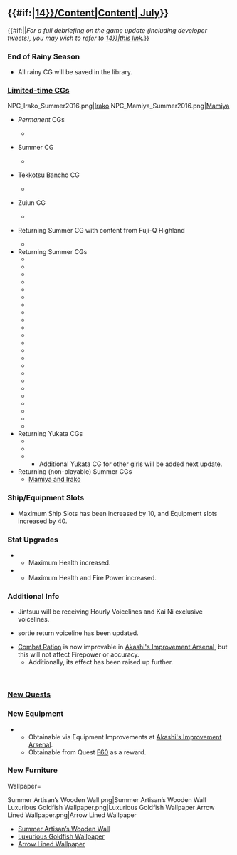 =={{#if:{{{thread|}}}|[[Partials/Updates/2017_July_{{Ordinal|14}}/Content|Content]]|[[Thread:570130|{{Ordinal|14}} July]]}}==
{{#if:{{{thread|}}}||''For a full debriefing on the game update (including developer tweets), you may wish to refer to 
[[Partials/Updates/2017_July_{{Ordinal|14}}|this link]].''}}

===End of Rainy Season===
*All rainy CG will be saved in the library.
===[[Seasonal/Summer 2017|Limited-time CGs]]===
{{SeasonalGallery|slideshow=true|Etorofu/Kai}}
{{SeasonalGallery|slideshow=true|Commandant Teste/Summer|Akashi/Tekkotsu Bancho|Akashi/Kai Tekkotsu Bancho|Hayasui/Zuiun}}
{{SeasonalGallery|slideshow=true|Ooyodo/Kai Summer 2017}}
{{SeasonalGallery|slideshow=true|Akebono/Summer 2016|Oboro/Summer 2016|Oboro/Kai Summer 2016|Sazanami/Summer|Ushio/Summer|Ushio/Kai Ni Summer|Shiratsuyu/Kai Summer|Murasame/Kai Summer|Yuudachi/Kai Ni Summer|Shigure/Kai Ni Summer|Kazagumo/Summer|Okinami/Summer|Z3/Summer|Akizuki/Yukata}}
{{SeasonalGallery|slideshow=true|Tenryuu/Summer|Tatsuta/Summer|Isuzu/Summer|Ooyodo/Summer|Jintsuu/Kai Ni Yukata|Littorio/Summer|Italia/Summer|Fusou/Summer|Yamashiro/Summer|Haruna/Kai Ni Summer|Yamato/Summer|Mutsu/Yukata|Ryuuhou/Summer|Taigei/Summer|Mizuho/Summer}}
<gallery type="slideshow" widths="300" hideaddbutton="true">
NPC_Irako_Summer2016.png|[[NPC#Event CG|Irako]]
NPC_Mamiya_Summer2016.png|[[NPC#Event CG|Mamiya]]
</gallery>

*{{new}} ''Permanent'' CGs
** {{ShipLink|Etorofu Kai}}
*{{new}} Summer CG
**{{ShipLink|Commandant Teste}}
*{{new}} Tekkotsu Bancho CG
**{{ShipLink|Akashi}}
*{{new}} Zuiun CG
**{{ShipLink|Hayasui}}
*{{updated}} Returning Summer CG with content from Fuji-Q Highland
**{{ShipLink|Ooyodo Kai}}
* Returning Summer CGs
**{{ShipLink|Akebono}}
**{{ShipLink|Oboro}}
**{{ShipLink|Sazanami}}
**{{ShipLink|Ushio}}
**{{ShipLink|Shiratsuyu}}
**{{ShipLink|Murasame}}
**{{ShipLink|Yuudachi}}
**{{ShipLink|Shigure}}
**{{ShipLink|Kazagumo}}
**{{ShipLink|Okinami}}
**{{ShipLink|Z3}}
**{{ShipLink|Tenryuu}}
**{{ShipLink|Tatsuta}}
**{{ShipLink|Isuzu}}
**{{ShipLink|Ooyodo}}
**{{ShipLink|Littorio}}
**{{ShipLink|Fusou}}
**{{ShipLink|Yamashiro}}
**{{ShipLink|Haruna}}
**{{ShipLink|Yamato}}
**{{ShipLink|Ryuuhou}}
**{{ShipLink|Taigei}}
**{{ShipLink|Mizuho}}
* Returning Yukata CGs
**{{ShipLink|Mutsu}}
**{{ShipLink|Akizuki}}
**{{ShipLink|Jintsuu}}
*** Additional Yukata CG for other girls will be added next update.
* Returning (non-playable) Summer CGs
** [[NPC#Port|Mamiya and Irako]]
{{clear}}


===Ship/Equipment Slots===
*Maximum Ship Slots has been increased by 10, and Equipment slots increased by 40. 

===Stat Upgrades===
*{{ShipLink|Sendai Kai Ni}}
** Maximum Health increased.
*{{ShipLink|Jintsuu Kai Ni}}
** Maximum Health and Fire Power increased.
===Additional Info===
* Jintsuu will be receiving Hourly Voicelines and Kai Ni exclusive voicelines.
* {{ShipLink|Naganami Kai}} sortie return voiceline has been updated.
* [[Combat Ration]] is now improvable in [[Akashi's Improvement Arsenal]], but this will not affect Firepower or accuracy.
** Additionally, its effect has been raised up further.
{{{!}} class="mw-collapsible mw-collapsed wikitable" style="text-align: center; width:100%;"
! colspan="1" {{!}}{{new}}Akashi's Improvement Arsenal: Equipment Tables
{{!}}-
{{!}}{{ImprovementTableKai
|!new
|#
|Combat Ration
|custom_row_new_content = <h3>New Equipment</h3>
}}
{{!}}}
{{clear}}
<br />

===[[Quest|New Quests]]===
{{QuestList|
{{Quest
|ID = Bq3
|Title_JP = 強行輸送艦隊、抜錨！
|Title_EN = Transport Fleet Forces, Launch!
|Requirements = Sortie a fleet with either 2 [[Ship_Class#Aviation_Battleship_.28BBV.29|Aviation Battleships]] and up to 4 additional ships '''''or''''' 2 [[Ship_Class#Fleet_Oiler_.28AO.29|Fleet Oilers]] along with up to 4 additional ships to world [[1-6]] and reach the goal point twice.
|Rewards_RSC = 1000 / 400 / 400 / 0
|Rewards_Items = [[File:Instant repair 2.png|30px|link=Tutorial:_FAQ#What_are_buckets.3F]] X 4 <br/ > [[File:Supplies_Icon.png|30px|link=Underway Replenishment]][[Underway Replenishment]] X 1
|Note = Requires: ?
}}
{{Quest
|ID = Bq4
|Title_JP = 前線の航空偵察を実施せよ！
|Title_EN = Perform aerial reconnaissance on the frontlines!
|Requirements = Sortie a fleet with 1 [[Ship_Class#Seaplane_Tender_.28AV.29|Seaplane Tender]], 2 [[Ship_Class#Light_Cruiser_.28CL.29|Light Cruisers]] + 3 additional ships to world 6-3 and score 2 A-rank or better victories at the boss node 
|Rewards_RSC = 0 / 800 / 0 / 1000
|Rewards_Items = [[File:Development material.png|30px|link=Construction]] X 8 [[File:Improvement Materials.png|30px|link=Akashi's_Improvement_Arsenal]] X 4
|Note = Requires: ?
}}
{{Quest
|ID = F59
|Title_JP = 民生産業への協力を継続せよ！
|Title_EN = Continue your cooperation with the Consumer Industry
|Requirements = Prepare 15000 Steel and scrap 10 [[List of Anti-Air Guns by stats|Anti-Air Guns]]
|Rewards_RSC = 0 / 0 / 0 / 300
|Rewards_Items = [[File:Combat Ration 145 Full.png|30px|link=Combat Ration]] X 2,<br> choice between <br>[[File:Medal.png|30px]] X 1 <br />'''''or''''' <br>  [[File:Furniture fairy.png|30px]] X 1
|Note = <br>Requires: ?
}}
{{Quest
|ID = F60
|Title_JP = 新型戦闘糧食の試作
|Title_EN = The Start of the Special Combat Rations
|Requirements = Prepare 2 [[Combat Ration|Combat Rations]], 800 Fuel and 150 Bauxite.
|Rewards_RSC = 0 / 100 / 0 / 0
|Rewards_Items = {{EquipmentLink|Combat Ration (Special Onigiri)|image=30px}}[[Combat Ration (Special Onigiri)]]
|Note = <br>Requires: ?
}}
{{Quest
|ID = D24
|Title_JP = 海上通商航路の警戒を厳とせよ！
|Title_EN = Stay Alert on the Maritime Routes
|Requirements = Complete expedition 3, expedition 4, expedition 5, expedition 10 once.
|Rewards_RSC = 800 / 0 / 0 / 0
|Rewards_Items = [[File:Development material.png|30px|link=Construction]] X 4 [[File:Combat Ration 145 Full.png|30px|link=Combat Ration]] X 2
|Note = '''Quarterly Quest'''<br>Requires: ?
}}
}}

===New Equipment===
* {{EquipmentLink|Combat Ration (Special Onigiri)}}
**Obtainable via Equipment Improvements at [[Akashi's Improvement Arsenal]].
**Obtainable from Quest [[Quests#F60|F60]] as a reward.


===New Furniture===
<tabber>Wallpaper=
<gallery type="slideshow" widths="300" hideaddbutton="true">
Summer Artisan’s Wooden Wall.png|Summer Artisan’s Wooden Wall{{New}}
Luxurious Goldfish Wallpaper.png|Luxurious Goldfish Wallpaper{{New}}
Arrow Lined Wallpaper.png|Arrow Lined Wallpaper{{New}}
</gallery>
*[[Furniture/Wall#Summer Artisan’s Wooden Wall|Summer Artisan’s Wooden Wall]]{{New}}
*[[Furniture/Wall#Luxurious Goldfish Wallpaper|Luxurious Goldfish Wallpaper]]{{New}}
*[[Furniture/Wall#Arrow Lined Wallpaper|Arrow Lined Wallpaper]]{{New}}
{{clear}}
</tabber>